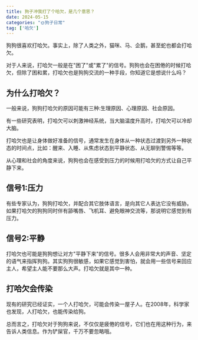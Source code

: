 ```yaml
---
title: 狗子冲我打了个哈欠，是几个意思？
date: 2024-05-15
categories: "🌞狗子日常"
tag: ['哈欠']
---
```


狗狗很喜欢打哈欠。事实上，除了人类之外，猫咪、马、企鹅，甚至蛇也都会打哈欠。 

对于人来说，打哈欠一般是在"困了"或"累了"的信号。狗狗也会在困倦的时候打哈欠，但除了困和累，打哈欠也是狗狗交流的一种手段，你知道它是想说什么吗？

## 为什么打哈欠？

一般来说，狗狗打哈欠的原因可能有三种:生理原因、心理原因、社会原因。

有一些研究表明，打哈欠可以刺激神经系统，当大脑温度升高时，打哈欠可以冷却大脑。 

打哈欠也是让身体做好准备的信号，通常发生在身体从一种状态过渡到另外一种状态的时间点，比如：醒来、入睡、从焦虑状态到平静状态、从无聊到警惕等等。

从心理和社会的角度来说，狗狗也会在感受到压力的时候用打哈欠的方式让自己平静下来。

## 信号1:压力

有些专家认为，狗狗打哈欠，并配合其它肢体语言，是向其它人表达它没有威胁。如果打哈欠的狗狗同时伴有舔嘴唇、飞机耳、避免眼神交流等，那说明它感觉到有压力。

## 信号2:平静

打哈欠也可能是狗狗想让对方"平静下来"的信号。很多人会用非常大的声音、坚定的语气来指挥狗狗。其实狗狗很敏感，如果它感觉到害怕，就会用一些信号来回应主人，希望主人能不要那么大声。打哈欠就是其中一种。

## 打哈欠会传染

现有的研究已经证实，一个人打哈欠，可能会传染一屋子人。在2008年，科学家也发现，人打哈欠，也能传染给狗。

总而言之，打哈欠对于狗狗来说，不仅仅是疲倦的信号，它们也在用这种行为，来告诉人类信息。作为铲屎官，千万不要忽略哦。